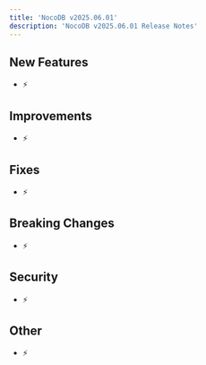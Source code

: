 ```yaml
---
title: 'NocoDB v2025.06.01'
description: 'NocoDB v2025.06.01 Release Notes'
---
```


## New Features

- ⚡ 

## Improvements

- ⚡ 

## Fixes

- ⚡ 

## Breaking Changes

- ⚡ 

## Security

- ⚡ 

## Other

- ⚡ 